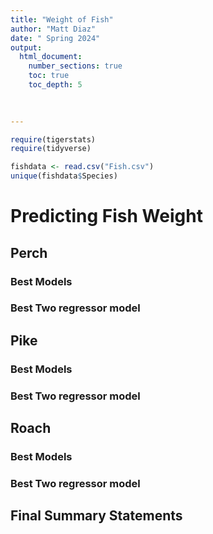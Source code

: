 ```yaml
---
title: "Weight of Fish"
author: "Matt Diaz"
date: " Spring 2024"  
output: 
  html_document:
    number_sections: true
    toc: true
    toc_depth: 5

 
    
---
```



```r
require(tigerstats)
require(tidyverse)
```


```r
fishdata <- read.csv("Fish.csv")
unique(fishdata$Species)
```

# Predicting Fish Weight


## Perch

### Best Models

### Best Two regressor model


## Pike

### Best Models

### Best Two regressor model

## Roach

### Best Models

### Best Two regressor model

## Final Summary Statements